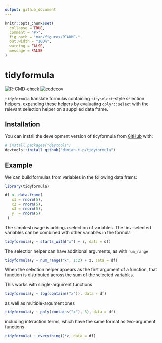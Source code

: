 ```yaml
---
output: github_document
---
```


<!-- README.md is generated from README.Rmd. Please edit that file -->

```r
knitr::opts_chunk$set(
  collapse = TRUE,
  comment = "#>",
  fig.path = "man/figures/README-",
  out.width = "100%",
  warning = FALSE,
  message = FALSE
)
```

# tidyformula

<!-- badges: start -->
[![R-CMD-check](https://github.com/damian-t-p/tidyformula/actions/workflows/R-CMD-check.yaml/badge.svg)](https://github.com/damian-t-p/tidyformula/actions/workflows/R-CMD-check.yaml)
[![codecov](https://codecov.io/gh/damian-t-p/tidyformula/branch/main/graph/badge.svg?token=WX5JP57DHW)](https://codecov.io/gh/damian-t-p/tidyformula)
<!-- badges: end -->

`tidyformula` translate formulas containing `tidyselect`-style selection helpers, expanding these helpers by evaluating `dplyr::select` with the relevant selection helper on a supplied data frame.

## Installation

You can install the development version of tidyformula from [GitHub](https://github.com/) with:

``` r
# install.packages("devtools")
devtools::install_github("damian-t-p/tidyformula")
```

## Example

We can build formulas from variables in the following data frams:

```r
library(tidyformula)

df <- data.frame(
   x1 = rnorm(5),
   x2 = rnorm(5),
   x3 = rnorm(5),
   y  = rnorm(5)
 ) 
```

The simplest usage is adding a selection of variables.
The tidy-selected variables can be combined with other variables in the formula:
```r
tidyformula(y ~ starts_with("x") + z, data = df)
```

The selection helper can have additional arguments, as with `num_range`
```r
tidyformula(y ~ num_range("x", 1:2) + z, data = df)
```

When the selection helper appears as the first argument of a function, that function is distributed across the sum of the selected variables.

This works with single-argument functions
```r
tidyformula(y ~ log(contains("x")), data = df)
```
as well as multiple-argument ones
```r
tidyformula(y ~ poly(contains("x"), 3), data = df)
```
including interaction terms, which have the same format as two-argument functions
```r
tidyformula( ~ everything()*z, data = df)
```
